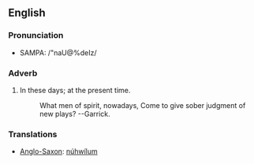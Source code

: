 ==English==
===Pronunciation===
*SAMPA: /"naU@%deIz/
===Adverb===

#In these days; at the present time.
#:What men of spirit, nowadays, Come to give sober judgment of new plays? --Garrick.

===Translations===
*[[Anglo-Saxon]]: [[núhwílum]]